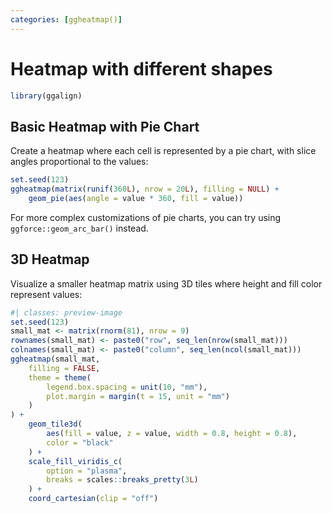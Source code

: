 ```yaml
---
categories: [ggheatmap()]
---
```


# Heatmap with different shapes

```r
library(ggalign)
```

## Basic Heatmap with Pie Chart
Create a heatmap where each cell is represented by a pie chart, with slice
angles proportional to the values:

```r
set.seed(123)
ggheatmap(matrix(runif(360L), nrow = 20L), filling = NULL) +
    geom_pie(aes(angle = value * 360, fill = value))
```

For more complex customizations of pie charts, you can try using `ggforce::geom_arc_bar()` instead.

## 3D Heatmap
Visualize a smaller heatmap matrix using 3D tiles where height and fill color represent values:

```r
#| classes: preview-image
set.seed(123)
small_mat <- matrix(rnorm(81), nrow = 9)
rownames(small_mat) <- paste0("row", seq_len(nrow(small_mat)))
colnames(small_mat) <- paste0("column", seq_len(ncol(small_mat)))
ggheatmap(small_mat,
    filling = FALSE,
    theme = theme(
        legend.box.spacing = unit(10, "mm"),
        plot.margin = margin(t = 15, unit = "mm")
    )
) +
    geom_tile3d(
        aes(fill = value, z = value, width = 0.8, height = 0.8),
        color = "black"
    ) +
    scale_fill_viridis_c(
        option = "plasma",
        breaks = scales::breaks_pretty(3L)
    ) +
    coord_cartesian(clip = "off")
```

